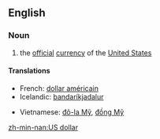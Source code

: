 ==English==

===Noun===
{{en-noun|sg=[[US]] [[dollar]]}}
{{wikipedia|United States dollar}}

# the [[official]] [[currency]] of the [[United States]]

====Translations====
{{trans-top|official currency of the United States}}
* French: [[dollar américain]]
* Icelandic: [[bandaríkjadalur]]
{{trans-mid}}
* Vietnamese: [[đô-la Mỹ]], [[đồng Mỹ]]
{{trans-bottom}}

[[zh-min-nan:US dollar]]
